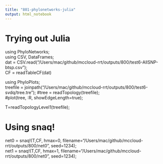 ```yaml
---
title: "801-phylonetworks-julia"
output: html_notebook
---
```


# Trying out Julia

using PhyloNetworks;    
using CSV, DataFrames;     
dat = CSV.read("/Users/mac/github/mccloud-rrt/outputs/800/test6-AllSNP-btsp.csv");    
CF = readTableCF(dat)

using PhyloPlots;    
treefile = joinpath("/Users/mac/github/mccloud-rrt/outputs/800/test6-svdq/tree.tre");
#tree = readTopology(treefile);     
#plot(tree, :R, showEdgeLength=true);

T=readTopologyLevel1(treefile);    

# Using snaq!
net0 = snaq!(T,CF, hmax=0, filename="/Users/mac/github/mccloud-rrt/outputs/800/net0", seed=1234);      
net1 = snaq!(T,CF, hmax=1, filename="/Users/mac/github/mccloud-rrt/outputs/800/net0", seed=1234);      